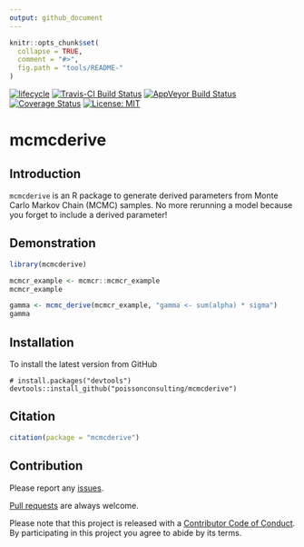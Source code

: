 ```yaml
---
output: github_document
---
```


<!-- README.md is generated from README.Rmd. Please edit that file -->

```r
knitr::opts_chunk$set(
  collapse = TRUE,
  comment = "#>",
  fig.path = "tools/README-"
)
```

[![lifecycle](https://img.shields.io/badge/lifecycle-experimental-orange.svg)](https://www.tidyverse.org/lifecycle/#experimental)
[![Travis-CI Build Status](https://travis-ci.org/poissonconsulting/mcmcderive.svg?branch=master)](https://travis-ci.org/poissonconsulting/mcmcderive)
[![AppVeyor Build Status](https://ci.appveyor.com/api/projects/status/github/poissonconsulting/mcmcderive?branch=master&svg=true)](https://ci.appveyor.com/project/poissonconsulting/mcmcderive)
[![Coverage Status](https://img.shields.io/codecov/c/github/poissonconsulting/mcmcderive/master.svg)](https://codecov.io/github/poissonconsulting/mcmcderive?branch=master)
[![License: MIT](https://img.shields.io/badge/License-MIT-green.svg)](https://opensource.org/licenses/MIT)

# mcmcderive

## Introduction

`mcmcderive` is an R package to generate derived parameters from Monte Carlo Markov Chain (MCMC) samples.
No more rerunning a model because you forget to include a derived parameter!

## Demonstration

```r
library(mcmcderive)

mcmcr_example <- mcmcr::mcmcr_example
mcmcr_example

gamma <- mcmc_derive(mcmcr_example, "gamma <- sum(alpha) * sigma")
gamma
```

## Installation

To install the latest version from GitHub
```
# install.packages("devtools")
devtools::install_github("poissonconsulting/mcmcderive")
```

## Citation

```r
citation(package = "mcmcderive")
```

## Contribution

Please report any [issues](https://github.com/poissonconsulting/mcmcderive/issues).

[Pull requests](https://github.com/poissonconsulting/mcmcderive/pulls) are always welcome.

Please note that this project is released with a [Contributor Code of Conduct](CONDUCT.md).
By participating in this project you agree to abide by its terms.
